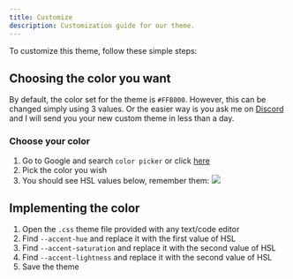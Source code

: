 ```yaml
---
title: Customize
description: Customization guide for our theme.
---
```


To customize this theme, follow these simple steps:

## Choosing the color you want
By default, the color set for the theme is <code>#FFB000</code>. However, this can be changed simply using 3 values. Or the easier way is you ask me on [Discord](https://discord.com/invite/t6CKrYvQuE) and I will send you your new custom theme in less than a day.

### Choose your color
1. Go to Google and search `color picker` or click [here](https://g.co/kgs/q5QAo9Z)
2. Pick the color you wish
3. You should see HSL values below, remember them:
    <img src="https://raw.githubusercontent.com/WarFiN123/docs-translucencev2/d63b8a2ac2a7820288632682cde54fb44e83ed35/contents/docs/getting-started/Color%20picker.png?token=GHSAT0AAAAAACUQR4VNG4HHAVN35JIADQ6AZVWDAQQ" width={500}></img>

## Implementing the color
1. Open the `.css` theme file provided with any text/code editor
2. Find `--accent-hue` and replace it with the first value of HSL
3. Find `--accent-saturation` and replace it with the second value of HSL
4. Find `--accent-lightness` and replace it with the second value of HSL
5. Save the theme